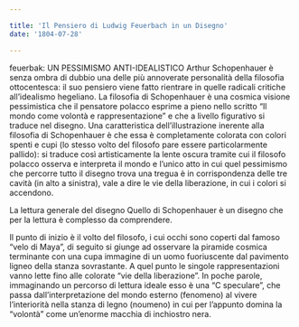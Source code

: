 ```yaml
---

title: 'Il Pensiero di Ludwig Feuerbach in un Disegno'
date: '1804-07-28'

---
```



feuerbak: UN PESSIMISMO ANTI-IDEALISTICO
Arthur Schopenhauer è senza ombra di dubbio una delle più annoverate personalità della filosofia ottocentesca: il suo pensiero viene fatto rientrare in quelle radicali critiche all’idealismo hegeliano. 
La filosofia di Schopenhauer è una cosmica visione pessimistica che il pensatore polacco esprime a pieno nello scritto “Il mondo come volontà e rappresentazione” e che a livello figurativo si traduce nel disegno. 
Una caratteristica dell’illustrazione inerente alla filosofia di Schopenhauer è che essa è completamente colorata con colori spenti e cupi (lo stesso volto del filosofo pare essere particolarmente pallido): si traduce così artisticamente la lente oscura tramite cui il filosofo polacco osserva e interpreta il mondo e l’unico atto in cui quel pessimismo che percorre tutto il disegno trova una tregua è in corrispondenza delle tre cavità (in alto a sinistra), vale a dire le vie della liberazione, in cui i colori si accendono. 

La lettura generale del disegno
Quello di Schopenhauer è un disegno che per la lettura è complesso da comprendere. 

Il punto di inizio è il volto del filosofo, i cui occhi sono coperti dal famoso “velo di Maya”, di seguito si giunge ad osservare la piramide cosmica terminante con una cupa immagine di un uomo fuoriuscente dal pavimento ligneo della stanza sovrastante. A quel punto le singole rappresentazioni vanno lette fino alle colorate “vie della liberazione”. 
In poche parole, immaginando un percorso di lettura ideale esso è una “C speculare”, che passa dall’interpretazione del mondo esterno (fenomeno) al vivere l’interiorità nella stanza di legno (noumeno) in cui per l’appunto domina la “volontà” come un’enorme macchia di inchiostro nera.
